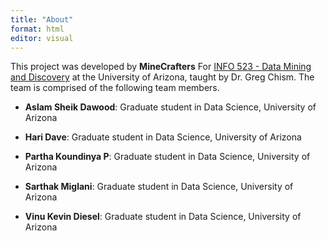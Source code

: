 ```yaml
---
title: "About"
format: html
editor: visual
---
```


This project was developed by **MineCrafters** For [INFO 523 - Data Mining and Discovery](https://datamineaz.org/) at the University of Arizona, taught by Dr. Greg Chism. The team is comprised of the following team members.

-   **Aslam Sheik Dawood**: Graduate student in Data Science, University of Arizona

-   **Hari Dave**: Graduate student in Data Science, University of Arizona

-   **Partha Koundinya P**: Graduate student in Data Science, University of Arizona

-   **Sarthak Miglani**: Graduate student in Data Science, University of Arizona

-   **Vinu Kevin Diesel**: Graduate student in Data Science, University of Arizona
